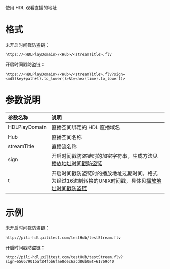 使用 HDL 观看直播的地址

# 格式

未开启时间戳防盗链：

```
https://<HDLPlayDomain>/<Hub>/<streamTitle>.flv
```

开启时间戳防盗链：

```
https://<HDLPlayDomain>/<Hub>/<streamTitle>.flv?sign=<md5(key+path+t).to_lower()>&t=<hex(time).to_lower()>
```

# 参数说明

| 参数名称| 说明 |
| :----------- |:--------------------------------------------------------------- |
| HDLPlayDomain | 直播空间绑定的 HDL 直播域名 |
| Hub | 直播空间名称 |
| streamTitle | 直播流名称 |
| sign | 开启时间戳防盗链时的加密字符串，生成方法见[播放地址时间戳防盗链](/pili/api/9868/play-security)  |
| t | 开启时间戳防盗链时的播放地址过期时间，格式为经过16进制转换的UNIX时间戳，具体见[播放地址时间戳防盗链](/pili/api/9868/play-security)  |

# 示例

未开启时间戳防盗链：

```
http://pili-hdl.pilitest.com/testHub/testStream.flv
```

开启时间戳防盗链：

```
http://pili-hdl.pilitest.com/testHub/testStream.flv?sign=65667901baf24fbb6fae8dec6acd86b0&t=61769c40
```